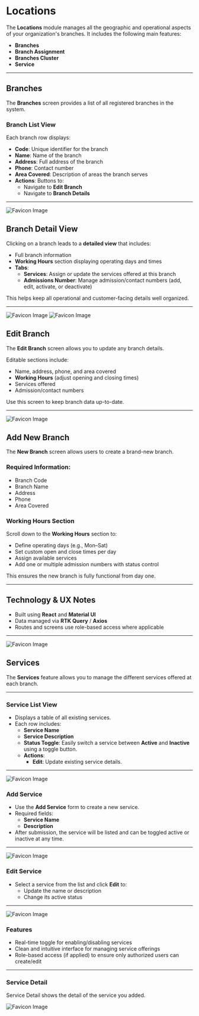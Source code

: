 # Locations

The **Locations** module manages all the geographic and operational aspects of your organization's branches. It includes the following main features:

- **Branches**
- **Branch Assignment**
- **Branches Cluster**
- **Service**

---

## Branches

The **Branches** screen provides a list of all registered branches in the system.

### Branch List View

Each branch row displays:

- **Code**: Unique identifier for the branch
- **Name**: Name of the branch
- **Address**: Full address of the branch
- **Phone**: Contact number
- **Area Covered**: Description of areas the branch serves
- **Actions**: Buttons to:
  - Navigate to **Edit Branch**
  - Navigate to **Branch Details**

---

![Favicon Image](/images/branch/branchlist.png)

## Branch Detail View

Clicking on a branch leads to a **detailed view** that includes:

- Full branch information
- **Working Hours** section displaying operating days and times
- **Tabs**:
  - **Services**: Assign or update the services offered at this branch
  - **Admissions Number**: Manage admission/contact numbers (add, edit, activate, or deactivate)

This helps keep all operational and customer-facing details well organized.

---

![Favicon Image](/images/branch/branchdetail.png)
![Favicon Image](/images/branch/detailview.png)

## Edit Branch

The **Edit Branch** screen allows you to update any branch details.

Editable sections include:

- Name, address, phone, and area covered
- **Working Hours** (adjust opening and closing times)
- Services offered
- Admission/contact numbers

Use this screen to keep branch data up-to-date.

---

![Favicon Image](/images/branch/editbranch.png)

## Add New Branch

The **New Branch** screen allows users to create a brand-new branch.

### Required Information:

- Branch Code
- Branch Name
- Address
- Phone
- Area Covered

### Working Hours Section

Scroll down to the **Working Hours** section to:

- Define operating days (e.g., Mon–Sat)
- Set custom open and close times per day
- Assign available services
- Add one or multiple admission numbers with status control

This ensures the new branch is fully functional from day one.

---

## Technology & UX Notes

- Built using **React** and **Material UI**
- Data managed via **RTK Query** / **Axios**
- Routes and screens use role-based access where applicable

---

![Favicon Image](/images/branch/addbranch.png)

## Services

The **Services** feature allows you to manage the different services offered at each branch.

---

### Service List View

- Displays a table of all existing services.
- Each row includes:
  - **Service Name**
  - **Service Description**
  - **Status Toggle**: Easily switch a service between **Active** and **Inactive** using a toggle button.
  - **Actions**:
    - **Edit**: Update existing service details.

---

![Favicon Image](/images/service/listservice.png)

### Add Service

- Use the **Add Service** form to create a new service.
- Required fields:
  - **Service Name**
  - **Description**
- After submission, the service will be listed and can be toggled active or inactive at any time.

---

![Favicon Image](/images/service/addservice.png)

### Edit Service

- Select a service from the list and click **Edit** to:
  - Update the name or description
  - Change its active status

---

![Favicon Image](/images/service/editservice.png)

### Features

- Real-time toggle for enabling/disabling services
- Clean and intuitive interface for managing service offerings
- Role-based access (if applied) to ensure only authorized users can create/edit

---

### Service Detail

Service Detail shows the detail of the service you added.

![Favicon Image](/images/service/detailservice.png)
